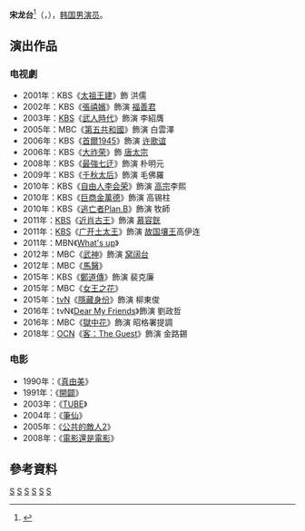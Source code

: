 {{藝人
| 姓名 = 宋龙台
| 類型 = 男演員
| 相片 = 
| 國籍 = {{KOR}}
| 出生日期 = {{birth_date_and_age|1952|9|20}}
| 語言 = [[韓語|韓語]]
| 教育程度 = [[檀國大學|檀國大學]]戲劇電影學系學士<br/>[[檀國大學|檀國大學]]大眾文化藝術大學院碩士
| 出道日期 = 1977年
| 出道作 = 
}}
'''宋龙台'''<ref>{{Cite news|url=https://newslibrary.naver.com/viewer/index.nhn?articleId=1996010500209133008&editNo=45&printCount=1&publishDate=1996-01-05&officeId=00020&pageNo=33&printNo=23072&publishType=00010|title=무용 梁姓玉 뮤지컬 宋龍台 서울예술단 신임감독 임명|publisher=[[東亞日報|東亞日報]]|author=|date=1996-01-05|accessdate=2021-08-27|archive-date=2021-08-27|archive-url=https://web.archive.org/web/20210827110303/https://newslibrary.naver.com/viewer/index.nhn?articleId=1996010500209133008&editNo=45&printCount=1&publishDate=1996-01-05&officeId=00020&pageNo=33&printNo=23072&publishType=00010|dead-url=no}}</ref>（{{lang-ko|'''송용태'''}}，{{bd|1952年|9月20日|catIdx=S宋}}），[[韩国|韩国]][[男演员|男演员]]。

== 演出作品==
=== 电视劇 ===
*2001年：KBS《[[太祖王建|太祖王建]]》飾 洪儒
*2002年：KBS《[[張禧嬪_(2002年電視劇)|張禧嬪]]》飾演 [[福善君|福善君]]
*2003年：[[韓國放送公社|KBS]]《[[武人時代_(電視劇)|武人時代]]》飾演 李紹膺
*2005年：MBC《[[第五共和國_(電視劇)|第五共和國]]》飾演 白雲澤
*2006年：KBS《[[首爾1945|首爾1945]]》飾演 [[許嘉誼|许歌谊]]
*2006年：KBS《[[大祚荣_(电视剧)|大祚荣]]》飾 [[唐太宗|唐太宗]]
*2008年：KBS《[[最強七迂|最強七迂]]》飾演 朴明元
*2009年：KBS《[[千秋太后_(電視劇)|千秋太后]]》飾演 毛佛羅
*2010年：KBS《[[自由人李会荣|自由人李会荣]]》飾演 [[朝鮮高宗|高宗]]李熙
*2010年：KBS《[[巨商金萬德|巨商金萬德]]》飾演 高锡柱
*2010年：KBS《[[逃亡者Plan.B|逃亡者Plan.B]]》飾演 牧師
*2011年：[[KBS|KBS]]《[[近肖古王_(电视剧)|近肖古王]]》飾演 [[慕容皝|慕容皝]]
*2011年：[[KBS|KBS]]《[[广开土太王_(电视剧)|广开土太王]]》飾演 [[故国壤王|故国壤王]]高伊连
*2011年：MBN《[[What's_up|What's up]]》
*2012年：MBC《[[武神_(韓國電視劇)|武神]]》飾演 [[窝阔台|窝阔台]]
*2012年：MBC《[[馬醫|馬醫]]》
*2015年：KBS《[[鄭道傳_(電視劇)|鄭道傳]]》飾演 裴克廉
*2015年：MBC《[[女王之花|女王之花]]》
*2015年：[[tvN|tvN]]《[[隱藏身份|隱藏身份]]》飾演 柳東俊
*2016年：tvN《[[Dear_My_Friends|Dear My Friends]]》飾演 劉政哲
*2016年：MBC《[[獄中花|獄中花]]》飾演 昭格署提調
*2018年：[[OCN|OCN]]《[[客：The_Guest|客：The Guest]]》飾演 金路錫

=== 电影 ===
*1990年：《[[真由美_(電影)|真由美]]》
*1991年：《[[開闢|開闢]]》 
*2003年：《[[TUBE_(電影)|TUBE]]》
*2004年：《[[筆仙|筆仙]]》
*2005年：《[[公共的敵人2|公共的敵人2]]》
*2008年：《[[電影還是電影|電影還是電影]]》

== 參考資料 ==
{{reflist}}

[[Category:韓國男演員|S]]
[[Category:韓國電視演員|S]]
[[Category:韓國電影演員|S]]
[[Category:韓國音樂劇演員|S]]
[[Category:檀國大學校友|S]]
[[Category:宋姓|S]]
